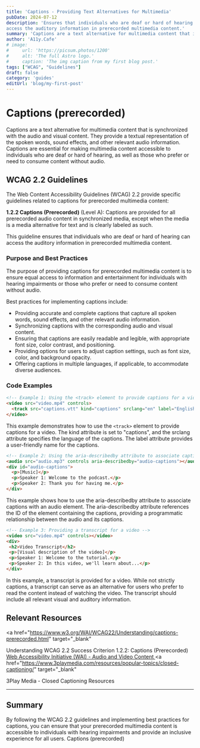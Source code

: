 ```yaml
---
title: 'Captions - Providing Text Alternatives for Multimedia'
pubDate: 2024-07-12
description: 'Ensures that individuals who are deaf or hard of hearing can
access the auditory information in prerecorded multimedia content.'
summary: 'Captions are a text alternative for multimedia content that is synchronized with the audio and visual content. They provide a textual representation of the spoken words, sound effects, and other relevant audio information.'
author: 'A11y.Cafe'
# image:
#     url: 'https://picsum.photos/1200'
#     alt: 'The full Astro logo.'
#     caption: 'The img caption from my first blog post.'
tags: ["WCAG", "Guidelines"]
draft: false
category: 'guides'
editUrl: 'blog/my-first-post'
---
```



# Captions (prerecorded)

Captions are a text alternative for multimedia content that is synchronized with
the audio and visual content. They provide a textual representation of the
spoken words, sound effects, and other relevant audio information. Captions are
essential for making multimedia content accessible to individuals who are deaf
or hard of hearing, as well as those who prefer or need to consume content
without audio.

## WCAG 2.2 Guidelines

The Web Content Accessibility Guidelines (WCAG) 2.2 provide specific guidelines
related to captions for prerecorded multimedia content:

**1.2.2 Captions (Prerecorded)** (Level A): Captions are provided for all
prerecorded audio content in synchronized media, except when the media is a
media alternative for text and is clearly labeled as such.

This guideline ensures that individuals who are deaf or hard of hearing can
access the auditory information in prerecorded multimedia content.

### Purpose and Best Practices

The purpose of providing captions for prerecorded multimedia content is to
ensure equal access to information and entertainment for individuals with
hearing impairments or those who prefer or need to consume content without
audio.

Best practices for implementing captions include:

- Providing accurate and complete captions that capture all spoken words, sound
  effects, and other relevant audio information.
- Synchronizing captions with the corresponding audio and visual content.
- Ensuring that captions are easily readable and legible, with appropriate font
  size, color contrast, and positioning.
- Providing options for users to adjust caption settings, such as font size,
  color, and background opacity.
- Offering captions in multiple languages, if applicable, to accommodate diverse
  audiences.

### Code Examples

```html
<!-- Example 1: Using the <track> element to provide captions for a video -->
<video src="video.mp4" controls>
  <track src="captions.vtt" kind="captions" srclang="en" label="English Captions">
</video>

```

 This example demonstrates how to use the `<track>` element to provide captions for a video. The kind attribute is set to "captions", and the srclang attribute specifies the language of the captions. The label attribute provides a user-friendly name for the captions.


```html
<!-- Example 2: Using the aria-describedby attribute to associate captions with audio -->
<audio src="audio.mp3" controls aria-describedby="audio-captions"></audio>
<div id="audio-captions">
  <p>[Music]</p>
  <p>Speaker 1: Welcome to the podcast.</p>
  <p>Speaker 2: Thank you for having me.</p>
</div>

```

 This example shows how to use the aria-describedby attribute to associate captions with an audio element. The aria-describedby attribute references the ID of the element containing the captions, providing a programmatic relationship between the audio and its captions.


 ```html
 <!-- Example 3: Providing a transcript for a video -->
<video src="video.mp4" controls></video>
<div>
  <h2>Video Transcript</h2>
  <p>[Visual description of the video]</p>
  <p>Speaker 1: Welcome to the tutorial.</p>
  <p>Speaker 2: In this video, we'll learn about...</p>
</div>

 ```

In this example, a transcript is provided for a video. While not strictly captions, a transcript can serve as an alternative for users who prefer to read the content instead of watching the video. The transcript should include all relevant visual and auditory information.


## Relevant Resources

<a
  href="https://www.w3.org/WAI/WCAG22/Understanding/captions-prerecorded.html"
  target="_blank"
>
  Understanding WCAG 2.2 Success Criterion 1.2.2: Captions (Prerecorded)
</a>
<a href="https://www.w3.org/WAI/media/av/" target="_blank">
  Web Accessibility Initiative (WAI) - Audio and Video Content
</a>
<a
  href="https://www.3playmedia.com/resources/popular-topics/closed-captioning/"
  target="_blank"
>
  3Play Media - Closed Captioning Resources
</a>


---

## Summary

By following the WCAG 2.2 guidelines and implementing best practices for
captions, you can ensure that your prerecorded multimedia content is accessible
to individuals with hearing impairments and provide an inclusive experience for
all users. Captions (prerecorded)
